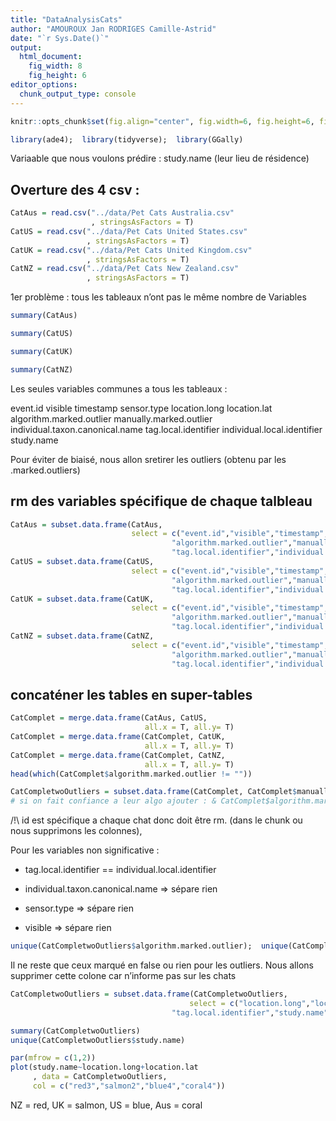 ```yaml
---
title: "DataAnalysisCats"
author: "AMOUROUX Jan RODRIGES Camille-Astrid"
date: "`r Sys.Date()`"
output: 
  html_document: 
    fig_width: 8
    fig_height: 6
editor_options: 
  chunk_output_type: console
---
```


```r
knitr::opts_chunk$set(fig.align="center", fig.width=6, fig.height=6, fig.path="Figs/", echo=TRUE, warning=FALSE, message=FALSE, cache=TRUE)
```

```r
library(ade4);  library(tidyverse);  library(GGally)
```

Variaable que nous voulons prédire : study.name (leur lieu de résidence)

## Overture des 4 csv : 

```r
CatAus = read.csv("../data/Pet Cats Australia.csv"
                  , stringsAsFactors = T)
CatUS = read.csv("../data/Pet Cats United States.csv"
                 , stringsAsFactors = T)
CatUK = read.csv("../data/Pet Cats United Kingdom.csv"
                 , stringsAsFactors = T)
CatNZ = read.csv("../data/Pet Cats New Zealand.csv"
                 , stringsAsFactors = T)
```

1er problème : tous les tableaux n'ont pas le même nombre de Variables

```r
summary(CatAus)

summary(CatUS)

summary(CatUK)

summary(CatNZ)
```

Les seules variables communes a tous les tableaux : 

event.id    visible   timestamp   sensor.type   location.long   location.lat    algorithm.marked.outlier    manually.marked.outlier    individual.taxon.canonical.name   tag.local.identifier    individual.local.identifier   study.name 


Pour éviter de biaisé, nous allon sretirer les outliers (obtenu par les .marked.outliers)

## rm des variables spécifique de chaque talbleau

```r
CatAus = subset.data.frame(CatAus,
                           select = c("event.id","visible","timestamp","sensor.type","location.long","location.lat",
                                    "algorithm.marked.outlier","manually.marked.outlier","individual.taxon.canonical.name",
                                    "tag.local.identifier","individual.local.identifier","study.name"))
CatUS = subset.data.frame(CatUS, 
                           select = c("event.id","visible","timestamp","sensor.type","location.long","location.lat",
                                    "algorithm.marked.outlier","manually.marked.outlier","individual.taxon.canonical.name",
                                    "tag.local.identifier","individual.local.identifier","study.name"))
CatUK = subset.data.frame(CatUK, 
                           select = c("event.id","visible","timestamp","sensor.type","location.long","location.lat",
                                    "algorithm.marked.outlier","manually.marked.outlier","individual.taxon.canonical.name",
                                    "tag.local.identifier","individual.local.identifier","study.name"))
CatNZ = subset.data.frame(CatNZ, 
                           select = c("event.id","visible","timestamp","sensor.type","location.long","location.lat",
                                    "algorithm.marked.outlier","manually.marked.outlier","individual.taxon.canonical.name",
                                    "tag.local.identifier","individual.local.identifier","study.name"))
```

## concaténer les tables en super-tables

```r
CatComplet = merge.data.frame(CatAus, CatUS,
                              all.x = T, all.y= T)
CatComplet = merge.data.frame(CatComplet, CatUK,
                              all.x = T, all.y= T)
CatComplet = merge.data.frame(CatComplet, CatNZ,
                              all.x = T, all.y= T)
head(which(CatComplet$algorithm.marked.outlier != ""))

CatCompletwoOutliers = subset.data.frame(CatComplet, CatComplet$manually.marked.outlier != "true")
# si on fait confiance a leur algo ajouter : & CatComplet$algorithm.marked.outlier != "true" 
```

/!\\ id est spécifique a chaque chat donc doit être rm. (dans le chunk ou nous supprimons les colonnes), 

Pour les variables non significative : 


* tag.local.identifier == individual.local.identifier

* individual.taxon.canonical.name => sépare rien

* sensor.type => sépare rien

* visible => sépare rien

```r
unique(CatCompletwoOutliers$algorithm.marked.outlier);  unique(CatCompletwoOutliers$manually.marked.outlier)
```

Il ne reste que ceux marqué en false ou rien pour les outliers. Nous allons supprimer cette colone car n'informe pas sur les chats

```r
CatCompletwoOutliers = subset.data.frame(CatCompletwoOutliers,
                                        select = c("location.long","location.lat","timestamp",
                                    "tag.local.identifier","study.name"))
```

```r
summary(CatCompletwoOutliers)
unique(CatCompletwoOutliers$study.name)
```


```r
par(mfrow = c(1,2))
plot(study.name~location.long+location.lat
     , data = CatCompletwoOutliers,
     col = c("red3","salmon2","blue4","coral4"))
```
NZ = red,   UK = salmon,   US = blue,    Aus = coral

